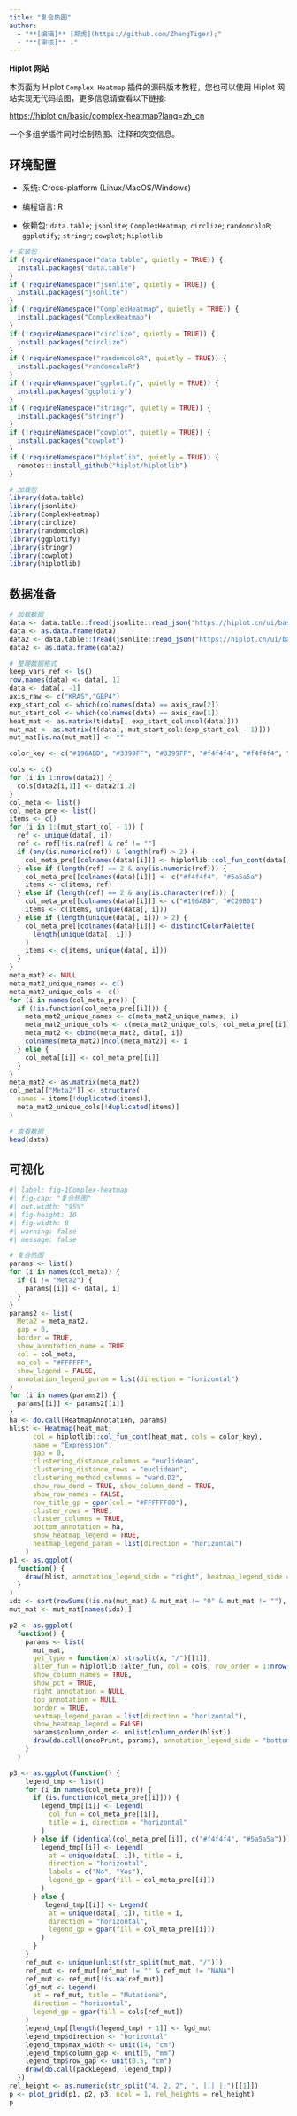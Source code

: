 ```yaml
---
title: "复合热图"
author:
  - "**[编辑]** [郑虎](https://github.com/ZhengTiger);"
  - "**[审核]** ."
---
```


::: callout-note
**Hiplot 网站**

本页面为 Hiplot `Complex Heatmap` 插件的源码版本教程，您也可以使用 Hiplot 网站实现无代码绘图，更多信息请查看以下链接:

<https://hiplot.cn/basic/complex-heatmap?lang=zh_cn>
:::

一个多组学插件同时绘制热图、注释和突变信息。

## 环境配置

-   系统: Cross-platform (Linux/MacOS/Windows)

-   编程语言: R

-   依赖包: `data.table`; `jsonlite`; `ComplexHeatmap`; `circlize`; `randomcoloR`; `ggplotify`; `stringr`; `cowplot`; `hiplotlib`

```r
# 安装包
if (!requireNamespace("data.table", quietly = TRUE)) {
  install.packages("data.table")
}
if (!requireNamespace("jsonlite", quietly = TRUE)) {
  install.packages("jsonlite")
}
if (!requireNamespace("ComplexHeatmap", quietly = TRUE)) {
  install.packages("ComplexHeatmap")
}
if (!requireNamespace("circlize", quietly = TRUE)) {
  install.packages("circlize")
}
if (!requireNamespace("randomcoloR", quietly = TRUE)) {
  install.packages("randomcoloR")
}
if (!requireNamespace("ggplotify", quietly = TRUE)) {
  install.packages("ggplotify")
}
if (!requireNamespace("stringr", quietly = TRUE)) {
  install.packages("stringr")
}
if (!requireNamespace("cowplot", quietly = TRUE)) {
  install.packages("cowplot")
}
if (!requireNamespace("hiplotlib", quietly = TRUE)) {
  remotes::install_github("hiplot/hiplotlib")
}

# 加载包
library(data.table)
library(jsonlite)
library(ComplexHeatmap)
library(circlize)
library(randomcoloR)
library(ggplotify)
library(stringr)
library(cowplot)
library(hiplotlib)
```

## 数据准备

```r
# 加载数据
data <- data.table::fread(jsonlite::read_json("https://hiplot.cn/ui/basic/complex-heatmap/data.json")$exampleData[[1]]$textarea[[1]])
data <- as.data.frame(data)
data2 <- data.table::fread(jsonlite::read_json("https://hiplot.cn/ui/basic/complex-heatmap/data.json")$exampleData[[1]]$textarea[[2]])
data2 <- as.data.frame(data2)

# 整理数据格式
keep_vars_ref <- ls() 
row.names(data) <- data[, 1]
data <- data[, -1]
axis_raw <- c("KRAS","GBP4")
exp_start_col <- which(colnames(data) == axis_raw[2])
mut_start_col <- which(colnames(data) == axis_raw[1])
heat_mat <- as.matrix(t(data[, exp_start_col:ncol(data)]))
mut_mat <- as.matrix(t(data[, mut_start_col:(exp_start_col - 1)]))
mut_mat[is.na(mut_mat)] <- ""

color_key <- c("#196ABD", "#3399FF", "#3399FF", "#f4f4f4", "#f4f4f4", "#f4f4f4", "#FF3333", "#FF3333", "#C20B01")

cols <- c()
for (i in 1:nrow(data2)) {
  cols[data2[i,1]] <- data2[i,2]
}
col_meta <- list()
col_meta_pre <- list()
items <- c()
for (i in 1:(mut_start_col - 1)) {
  ref <- unique(data[, i])
  ref <- ref[!is.na(ref) & ref != ""]
  if (any(is.numeric(ref)) & length(ref) > 2) {
    col_meta_pre[[colnames(data)[i]]] <- hiplotlib::col_fun_cont(data[,i])
  } else if (length(ref) == 2 & any(is.numeric(ref))) {
    col_meta_pre[[colnames(data)[i]]] <- c("#f4f4f4", "#5a5a5a")
    items <- c(items, ref)
  } else if (length(ref) == 2 & any(is.character(ref))) {
    col_meta_pre[[colnames(data)[i]]] <- c("#196ABD", "#C20B01")
    items <- c(items, unique(data[, i]))
  } else if (length(unique(data[, i])) > 2) {
    col_meta_pre[[colnames(data)[i]]] <- distinctColorPalette(
      length(unique(data[, i]))
    )
    items <- c(items, unique(data[, i]))
  }
}
meta_mat2 <- NULL
meta_mat2_unique_names <- c()
meta_mat2_unique_cols <- c()
for (i in names(col_meta_pre)) {
  if (!is.function(col_meta_pre[[i]])) {
    meta_mat2_unique_names <- c(meta_mat2_unique_names, i)
    meta_mat2_unique_cols <- c(meta_mat2_unique_cols, col_meta_pre[[i]])
    meta_mat2 <- cbind(meta_mat2, data[, i])
    colnames(meta_mat2)[ncol(meta_mat2)] <- i
  } else {
    col_meta[[i]] <- col_meta_pre[[i]]
  }
}
meta_mat2 <- as.matrix(meta_mat2)
col_meta[["Meta2"]] <- structure(
  names = items[!duplicated(items)],
  meta_mat2_unique_cols[!duplicated(items)]
)

# 查看数据
head(data)
```

## 可视化

```r
#| label: fig-1Complex-heatmap
#| fig-cap: "复合热图"
#| out.width: "95%"
#| fig-height: 10
#| fig-width: 8
#| warning: false
#| message: false

# 复合热图
params <- list()
for (i in names(col_meta)) {
  if (i != "Meta2") {
    params[[i]] <- data[, i]
  }
}
params2 <- list(
  Meta2 = meta_mat2,
  gap = 0,
  border = TRUE,
  show_annotation_name = TRUE,
  col = col_meta,
  na_col = "#FFFFFF",
  show_legend = FALSE,
  annotation_legend_param = list(direction = "horizontal")
)
for (i in names(params2)) {
  params[[i]] <- params2[[i]]
}
ha <- do.call(HeatmapAnnotation, params)
hlist <- Heatmap(heat_mat,
      col = hiplotlib::col_fun_cont(heat_mat, cols = color_key),
      name = "Expression",
      gap = 0,
      clustering_distance_columns = "euclidean",
      clustering_distance_rows = "euclidean",
      clustering_method_columns = "ward.D2",
      show_row_dend = TRUE, show_column_dend = TRUE,
      show_row_names = FALSE,
      row_title_gp = gpar(col = "#FFFFFF00"),
      cluster_rows = TRUE,
      cluster_columns = TRUE,
      bottom_annotation = ha,
      show_heatmap_legend = TRUE,
      heatmap_legend_param = list(direction = "horizontal")
    )
p1 <- as.ggplot(
  function() {
    draw(hlist, annotation_legend_side = "right", heatmap_legend_side = "top")
  }
)
idx <- sort(rowSums(!is.na(mut_mat) & mut_mat != "0" & mut_mat != ""), decreasing = TRUE)
mut_mat <- mut_mat[names(idx),]

p2 <- as.ggplot(
  function() {
    params <- list(
      mut_mat,
      get_type = function(x) strsplit(x, "/")[[1]],
      alter_fun = hiplotlib::alter_fun, col = cols, row_order = 1:nrow(mut_mat),
      show_column_names = TRUE,
      show_pct = TRUE,
      right_annotation = NULL,
      top_annotation = NULL,
      border = TRUE,
      heatmap_legend_param = list(direction = "horizontal"),
      show_heatmap_legend = FALSE)
      params$column_order <- unlist(column_order(hlist))
      draw(do.call(oncoPrint, params), annotation_legend_side = "bottom", heatmap_legend_side = "bottom")
    }
  )

p3 <- as.ggplot(function() {
    legend_tmp <- list()
    for (i in names(col_meta_pre)) {
      if (is.function(col_meta_pre[[i]])) {
        legend_tmp[[i]] <- Legend(
          col_fun = col_meta_pre[[i]],
          title = i, direction = "horizontal"
        )
      } else if (identical(col_meta_pre[[i]], c("#f4f4f4", "#5a5a5a"))) {
        legend_tmp[[i]] <- Legend(
          at = unique(data[, i]), title = i,
          direction = "horizontal",
          labels = c("No", "Yes"),
          legend_gp = gpar(fill = col_meta_pre[[i]])
        )
      } else {
         legend_tmp[[i]] <- Legend(
          at = unique(data[, i]), title = i,
          direction = "horizontal",
          legend_gp = gpar(fill = col_meta_pre[[i]])
        )
      }
    }
    ref_mut <- unique(unlist(str_split(mut_mat, "/")))
    ref_mut <- ref_mut[ref_mut != "" & ref_mut != "NANA"]
    ref_mut <- ref_mut[!is.na(ref_mut)]
    lgd_mut <- Legend(
      at = ref_mut, title = "Mutations",
      direction = "horizontal",
      legend_gp = gpar(fill = cols[ref_mut])
    )
    legend_tmp[[length(legend_tmp) + 1]] <- lgd_mut
    legend_tmp$direction <- "horizontal"
    legend_tmp$max_width <- unit(14, "cm")
    legend_tmp$column_gap <- unit(5, "mm")
    legend_tmp$row_gap <- unit(0.5, "cm")
    draw(do.call(packLegend, legend_tmp))
  })
rel_height <- as.numeric(str_split("4, 2, 2", ", |,| |;")[[1]])
p <- plot_grid(p1, p2, p3, ncol = 1, rel_heights = rel_height)
p
```






